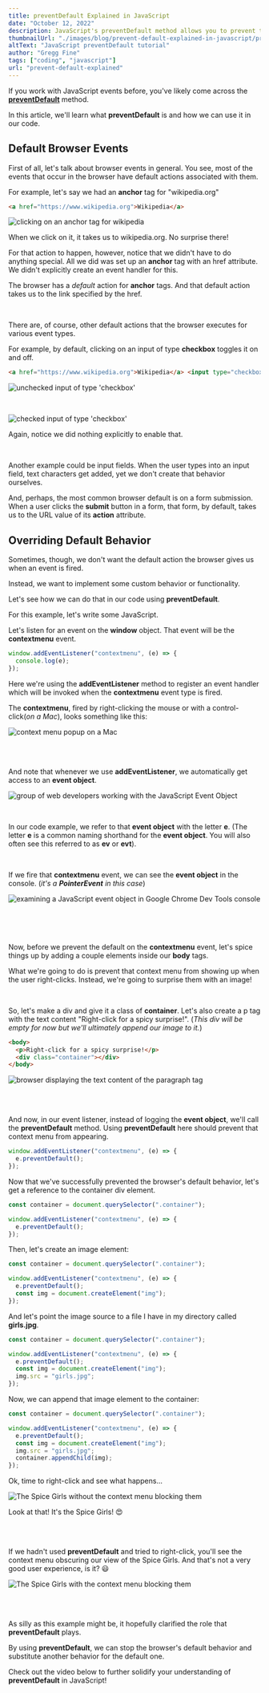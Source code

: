```yaml
---
title: preventDefault Explained in JavaScript
date: "October 12, 2022"
description: JavaScript's preventDefault method allows you to prevent the browser's default behavior when events are fired.
thumbnailUrl: "./images/blog/prevent-default-explained-in-javascript/prevent-default-tutorial.jpg"
altText: "JavaScript preventDefault tutorial"
author: "Gregg Fine"
tags: ["coding", "javascript"]
url: "prevent-default-explained"
---
```


If you work with JavaScript events before, you've likely come across the [**preventDefault**](https://developer.mozilla.org/en-US/docs/Web/API/Event/preventDefault) method.

In this article, we'll learn what **preventDefault** is and how we can use it in our code.

## Default Browser Events

First of all, let's talk about browser events in general. You see, most of the events that occur in the browser have default actions associated with them.

For example, let's say we had an **anchor** tag for "wikipedia.org"

```html
<a href="https://www.wikipedia.org">Wikipedia</a>
```

<Image
  src="./images/blog/prevent-default-explained-in-javascript/wiki.png"
  width={914}
  height={374}
  layout="responsive"
  alt="clicking on an anchor tag for wikipedia"
/>

When we click on it, it takes us to wikipedia.org.
No surprise there!

For that action to happen, however, notice that we didn't have to do anything special.
All we did was set up an **anchor** tag with an <Syntax>href</Syntax> attribute.
We didn't explicitly create an event handler for this.

The browser has a _default_ action for **anchor** tags.
And that default action takes us to the link specified by the <Syntax>href</Syntax>.

<br />

There are, of course, other default actions that the browser executes for various event types.

For example, by default, clicking on an input of type **checkbox** toggles it on and off.

```html
<a href="https://www.wikipedia.org">Wikipedia</a> <input type="checkbox" />
```

<Image
  src="./images/blog/prevent-default-explained-in-javascript/checkbox-1.png"
  width={1251}
  height={360}
  layout="responsive"
  alt="unchecked input of type 'checkbox'"
/>

<br />

<Image
  src="./images/blog/prevent-default-explained-in-javascript/checkbox-2.png"
  width={1113}
  height={383}
  layout="responsive"
  alt="checked input of type 'checkbox'"
/>

Again, notice we did nothing explicitly to enable that.

<br />

Another example could be input fields.
When the user types into an input field, text characters get added, yet we don't create that behavior ourselves.

And, perhaps, the most common browser default is on a form submission.
When a user clicks the **submit** button in a form, that form, by default, takes us to the URL value of its **action** attribute.

## Overriding Default Behavior

Sometimes, though, we don't want the default action the browser gives us when an event is fired.

Instead, we want to implement some custom behavior or functionality.

Let's see how we can do that in our code using **preventDefault**.

For this example, let's write some JavaScript.

Let's listen for an event on the **window** object. That event will be the **contextmenu** event.

```js
window.addEventListener("contextmenu", (e) => {
  console.log(e);
});
```

Here we're using the **addEventListener** method to register an event handler which will be invoked
when the **contextmenu** event type is fired.

The **contextmenu**, fired by right-clicking the mouse or with a control-click(_on a Mac_), looks something like this:

<Image
  src="./images/blog/prevent-default-explained-in-javascript/context-menu.png"
  width={1922}
  height={1088}
  layout="responsive"
  alt="context menu popup on a Mac"
/>

<br />
<br />

And note that whenever we use **addEventListener**, we automatically get access to an **event object**.

<Image
  src="./images/blog/prevent-default-explained-in-javascript/event-object.png"
  width={2860}
  height={1608}
  layout="responsive"
  alt="group of web developers working with the JavaScript Event Object"
/>

<br />

In our code example, we refer to that **event object** with the letter **e**.
(The letter **e** is a common naming shorthand for the **event object**. You will also
often see this referred to as **ev** or **evt**).

<br />

If we fire that **contextmenu** event, we can see the **event object** in the console.
(_it's a **PointerEvent** in this case_)

<Image
  src="./images/blog/prevent-default-explained-in-javascript/pointer-event.png"
  width={2804}
  height={1524}
  layout="responsive"
  alt="examining a JavaScript event object in Google Chrome Dev Tools console"
/>

<br />
<br />
<br />

Now, before we prevent the default on the **contextmenu** event, let's spice things up by adding a couple elements inside our **body** tags.

What we're going to do is prevent that context menu from showing up when the user right-clicks.
Instead, we're going to surprise them with an image!

<br />

So, let's make a <Syntax>div</Syntax> and give it a class of **container**.
Let's also create a <Syntax>p</Syntax> tag with the text content "Right-click for a spicy surprise!".
(_This <Syntax>div</Syntax> will be empty for now but we'll ultimately append our image to it._)

```html
<body>
  <p>Right-click for a spicy surprise!</p>
  <div class="container"></div>
</body>
```

<Image
  src="./images/blog/prevent-default-explained-in-javascript/spicy-surprise.png"
  width={1524}
  height={784}
  layout="responsive"
  alt="browser displaying the text content of the paragraph tag"
/>

<br />
<br />

And now, in our event listener, instead of logging the **event object**, we'll call the **preventDefault** method.
Using **preventDefault** here should prevent that context menu from appearing.

```js
window.addEventListener("contextmenu", (e) => {
  e.preventDefault();
});
```

Now that we've successfully prevented the browser's default behavior, let's get a reference to the container <Syntax>div</Syntax> element.

```js
const container = document.querySelector(".container");

window.addEventListener("contextmenu", (e) => {
  e.preventDefault();
});
```

Then, let's create an image element:

```js
const container = document.querySelector(".container");

window.addEventListener("contextmenu", (e) => {
  e.preventDefault();
  const img = document.createElement("img");
});
```

And let's point the image source to a file I have in my directory called **girls.jpg**.

```js
const container = document.querySelector(".container");

window.addEventListener("contextmenu", (e) => {
  e.preventDefault();
  const img = document.createElement("img");
  img.src = "girls.jpg";
});
```

Now, we can append that image element to the container:

```js
const container = document.querySelector(".container");

window.addEventListener("contextmenu", (e) => {
  e.preventDefault();
  const img = document.createElement("img");
  img.src = "girls.jpg";
  container.appendChild(img);
});
```

Ok, time to right-click and see what happens...

<Image
  src="./images/blog/prevent-default-explained-in-javascript/spice-girls.png"
  width={1590}
  height={1100}
  layout="responsive"
  alt="The Spice Girls without the context menu blocking them"
/>

Look at that! It's the Spice Girls! 😍

<br />
<br />

If we hadn't used **preventDefault** and tried to right-click, you'll see the context menu obscuring our view of the Spice Girls.
And that's not a very good user experience, is it? 😃

<Image
  src="./images/blog/prevent-default-explained-in-javascript/spice-girls-blocked.png"
  width={1886}
  height={1338}
  layout="responsive"
  alt="The Spice Girls with the context menu blocking them"
/>

<br />
<br />

As silly as this example might be, it hopefully clarified the role that **preventDefault** plays.

By using **preventDefault**, we can stop the browser's default behavior and substitute another behavior for the default one.

Check out the video below to further solidify your understanding of **preventDefault** in JavaScript!

<YouTube
  id="iHEN0obf3TA"
  alt="javascript prevent default video"
  imgSrc="./images/blog/prevent-default-explained-in-javascript/javascript-prevent-default-video.jpg"
/>

<Ad
  txt="To go further with this topic, check out DOM Events and JavaScript"
  imgSrc="./images/ads/dom-events-and-javascript-course.jpg"
  imgWidth="240"
  imgHeight="135"
  href="https://store.thecodecreative.com/dom-events-and-javascript"
/>
